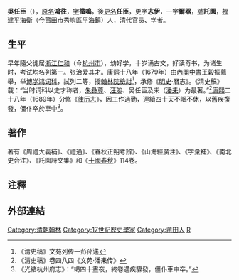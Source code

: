 '''吳任臣'''（{{bd|1628年||1689年||catIdx=W吳}}），[[原名|原名]]'''鴻往'''，[[表字|字]]'''徵鳴'''，後[[改名|更名]]'''任臣'''，更字'''志伊'''，一字'''爾器'''，[[號|號]]'''託園'''，[[福建都指揮使司|福建]][[平海衛|平海衛]]（今[[莆田市|莆田市]][[秀嶼區|秀嶼區]]平海鎮）人，[[清代|清代]]官员、学者。

==生平==
早年隨父徙居[[浙江承宣布政使司|浙江]][[仁和縣|仁和]]（今[[杭州市|杭州市]]），幼好学，十岁诵古文，好读奇书，为诸生时，考试均名列第一。张治爱其才。[[康熙|康熙]]十八年（1679年）由[[內閣中書|內閣中書]]王榖振薦舉，举[[博学鸿词科|博学鸿词科]]，試列二等，授[[翰林院檢討|翰林院檢討]]<ref>《清史稿》文苑列传一彭孙遹</ref>，承修《[[明史|明史]]·曆志》。《清史稿》载：“当时词科以史才称者，[[朱彝尊|朱彝尊]]、[[汪琬|汪琬]]、吴任臣及耒（[[潘耒|潘耒]]）为最著。”<ref>《清史稿》卷四八四《文苑·潘耒传》</ref>[[康熙|康熙]]二十八年（1689年）分修《[[律历志|律历志]]》，因工作過勤，連續四十天不眠不休，以舊疾復發，僵仆卒於車中<ref>《光緒杭州府志》：“竭四十晝夜，終卷遇疾驟發，僵仆車中卒。”</ref>。

==著作==
著有《周禮大義補》、《禮通》、《春秋正朔考辨》、《山海經廣注》、《字彙補》、《南北史合注》、《託園詩文集》和《[[十國春秋|十國春秋]]》114卷。

==注釋==
{{reflist}}

==外部連結==
{{DEFAULTSORT:Wu吳}}
{{康熙十八年己未科博學宏詞}}

[[Category:清朝翰林|Category:清朝翰林]]
[[Category:17世紀歷史學家|Category:17世紀歷史學家]]
[[Category:莆田人|Category:莆田人]]
[[Category:吳姓|R]]